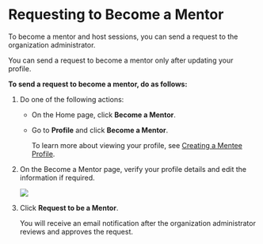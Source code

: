 
# Requesting to Become a Mentor

To become a mentor and host sessions, you can send a request to the organization administrator.

<Admonition type="note"> 
<p>You can send a request to become a mentor only after updating your profile.</p>
</Admonition> 

**To send a request to become a mentor, do as follows:**

1. Do one of the following actions:

    * On the Home page, click **Become a Mentor**.
    * Go to **Profile** and click **Become a Mentor**.

        <Admonition type="info">
        <p>To learn more about viewing your profile, see <a href="creating-and-managing-mentee-profile">Creating a Mentee Profile</a>.</p>
        </Admonition>

2. On the Become a Mentor page, verify your profile details and edit the information if required.

    ![](media/becomeamentor-page.png)

3. Click **Request to be a Mentor**.

    <Admonition type="tip">
    <p>You will receive an email notification after the organization administrator reviews and approves the request.</p>
    </Admonition>